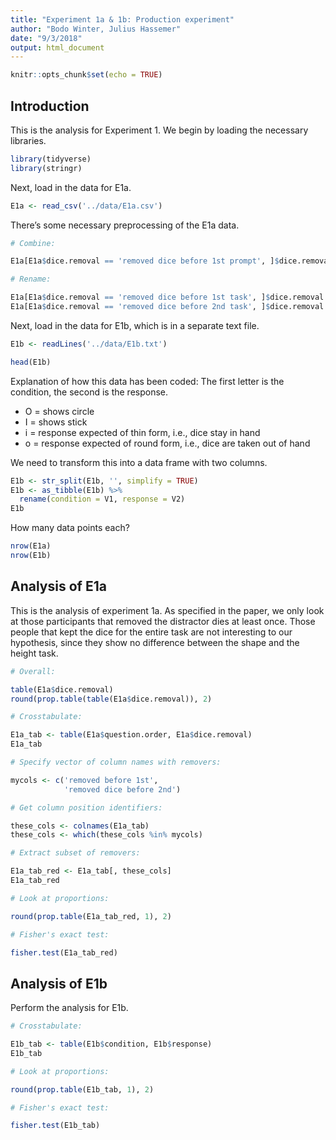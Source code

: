 ```yaml
---
title: "Experiment 1a & 1b: Production experiment"
author: "Bodo Winter, Julius Hassemer"
date: "9/3/2018"
output: html_document
---
```


```r
knitr::opts_chunk$set(echo = TRUE)
```

## Introduction

This is the analysis for Experiment 1. We begin by loading the necessary libraries.

```r
library(tidyverse)
library(stringr)
```

Next, load in the data for E1a.

```r
E1a <- read_csv('../data/E1a.csv')
```

There's some necessary preprocessing of the E1a data.

```r
# Combine:

E1a[E1a$dice.removal == 'removed dice before 1st prompt', ]$dice.removal <- 'removed before 1st'

# Rename:

E1a[E1a$dice.removal == 'removed dice before 1st task', ]$dice.removal <- 'removed before 1st'
E1a[E1a$dice.removal == 'removed dice before 2nd task', ]$dice.removal <- 'removed dice before 2nd'
```

Next, load in the data for E1b, which is in a separate text file.

```r
E1b <- readLines('../data/E1b.txt')

head(E1b)
```

Explanation of how this data has been coded: The first letter is the condition, the second is the response.

* O = shows circle
* I = shows stick
* i = response expected of thin form, i.e., dice stay in hand
* o = response expected of round form, i.e., dice are taken out of hand

We need to transform this into a data frame with two columns.

```r
E1b <- str_split(E1b, '', simplify = TRUE)
E1b <- as_tibble(E1b) %>% 
  rename(condition = V1, response = V2)
E1b
```

How many data points each?

```r
nrow(E1a)
nrow(E1b)
```

## Analysis of E1a

This is the analysis of experiment 1a. As specified in the paper, we only look at those participants that removed the distractor dies at least once. Those people that kept the dice for the entire task are not interesting to our hypothesis, since they show no difference between the shape and the height task.

```r
# Overall:

table(E1a$dice.removal)
round(prop.table(table(E1a$dice.removal)), 2)

# Crosstabulate:

E1a_tab <- table(E1a$question.order, E1a$dice.removal)
E1a_tab

# Specify vector of column names with removers:

mycols <- c('removed before 1st',
            'removed dice before 2nd')

# Get column position identifiers:

these_cols <- colnames(E1a_tab)
these_cols <- which(these_cols %in% mycols)

# Extract subset of removers:

E1a_tab_red <- E1a_tab[, these_cols]
E1a_tab_red

# Look at proportions:

round(prop.table(E1a_tab_red, 1), 2)

# Fisher's exact test:

fisher.test(E1a_tab_red)
```

## Analysis of E1b

Perform the analysis for E1b.

```r
# Crosstabulate:

E1b_tab <- table(E1b$condition, E1b$response)
E1b_tab

# Look at proportions:

round(prop.table(E1b_tab, 1), 2)

# Fisher's exact test:

fisher.test(E1b_tab)
```




